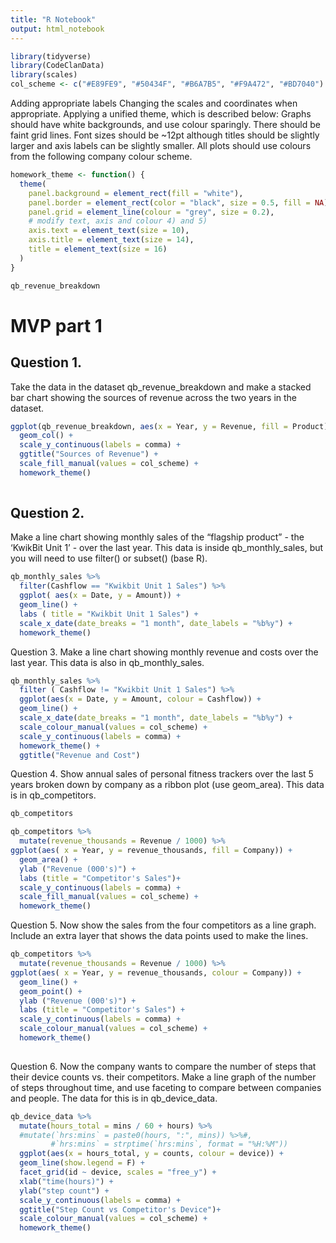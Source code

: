 ```yaml
---
title: "R Notebook"
output: html_notebook
---
```



```r
library(tidyverse)
library(CodeClanData)
library(scales)
col_scheme <- c("#E89FE9", "#50434F", "#B6A7B5", "#F9A472", "#BD7040")

```


Adding appropriate labels
Changing the scales and coordinates when appropriate.
Applying a unified theme, which is described below:
Graphs should have white backgrounds, and use colour sparingly.
There should be faint grid lines.
Font sizes should be ~12pt although titles should be slightly larger and axis labels can be slightly smaller.
All plots should use colours from the following company colour scheme.
```r
homework_theme <- function() {
  theme(
    panel.background = element_rect(fill = "white"),
    panel.border = element_rect(color = "black", size = 0.5, fill = NA),
    panel.grid = element_line(colour = "grey", size = 0.2),
    # modify text, axis and colour 4) and 5)
    axis.text = element_text(size = 10),
    axis.title = element_text(size = 14),
    title = element_text(size = 16)
  )
}
```


```r
qb_revenue_breakdown

```

# MVP part 1

## Question 1.
Take the data in the dataset qb_revenue_breakdown and make a stacked bar chart showing the sources of revenue across the two years in the dataset.

```r
ggplot(qb_revenue_breakdown, aes(x = Year, y = Revenue, fill = Product)) +
  geom_col() +
  scale_y_continuous(labels = comma) +
  ggtitle("Sources of Revenue") +
  scale_fill_manual(values = col_scheme) +
  homework_theme()
  
```

## Question 2.
Make a line chart showing monthly sales of the “flagship product” - the ‘KwikBit Unit 1’ - over the last year. This data is inside qb_monthly_sales, but you will need to use filter() or subset() (base R).


```r
qb_monthly_sales %>%
  filter(Cashflow == "Kwikbit Unit 1 Sales") %>%
  ggplot( aes(x = Date, y = Amount)) +
  geom_line() +
  labs ( title = "Kwikbit Unit 1 Sales") +
  scale_x_date(date_breaks = "1 month", date_labels = "%b%y") +
  homework_theme()

```

Question 3.
Make a line chart showing monthly revenue and costs over the last year. This data is also in qb_monthly_sales.

```r
qb_monthly_sales %>%
  filter ( Cashflow != "Kwikbit Unit 1 Sales") %>%
  ggplot(aes(x = Date, y = Amount, colour = Cashflow)) +
  geom_line() +
  scale_x_date(date_breaks = "1 month", date_labels = "%b%y") +
  scale_colour_manual(values = col_scheme) +
  scale_y_continuous(labels = comma) +
  homework_theme() +
  ggtitle("Revenue and Cost")
```

Question 4.
Show annual sales of personal fitness trackers over the last 5 years broken down by company as a ribbon plot (use geom_area). This data is in qb_competitors.

```r
qb_competitors
```

```r
qb_competitors %>%
  mutate(revenue_thousands = Revenue / 1000) %>%
ggplot(aes( x = Year, y = revenue_thousands, fill = Company)) +
  geom_area() +
  ylab ("Revenue (000's)") +
  labs (title = "Competitor's Sales")+
  scale_y_continuous(labels = comma) +
  scale_fill_manual(values = col_scheme) +
  homework_theme()
```


Question 5.
Now show the sales from the four competitors as a line graph. Include an extra layer that shows the data points used to make the lines.

```r
qb_competitors %>%
  mutate(revenue_thousands = Revenue / 1000) %>%
ggplot(aes( x = Year, y = revenue_thousands, colour = Company)) +
  geom_line() +
  geom_point() +
  ylab ("Revenue (000's)") +
  labs (title = "Competitor's Sales") +
  scale_y_continuous(labels = comma) +
  scale_colour_manual(values = col_scheme) +
  homework_theme()
  
```


Question 6.
Now the company wants to compare the number of steps that their device counts vs. their competitors. Make a line graph of the number of steps throughout time, and use faceting to compare between companies and people. The data for this is in qb_device_data.

```r
qb_device_data %>%
  mutate(hours_total = mins / 60 + hours) %>%
  #mutate(`hrs:mins` = paste0(hours, ":", mins)) %>%#,
         #`hrs:mins` = strptime(`hrs:mins`, format = "%H:%M"))
  ggplot(aes(x = hours_total, y = counts, colour = device)) +
  geom_line(show.legend = F) +
  facet_grid(id ~ device, scales = "free_y") +
  xlab("time(hours)") +
  ylab("step count") +
  scale_y_continuous(labels = comma) +
  ggtitle("Step Count vs Competitor's Device")+
  scale_colour_manual(values = col_scheme) +
  homework_theme()
```



